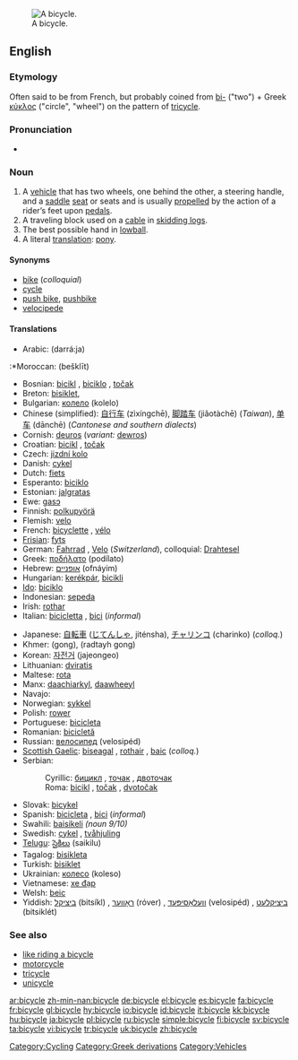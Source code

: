 [[Image:Kusuma bike large.jpg|thumb|right|A bicycle.]]
==English==

===Etymology===
Often said to be from French, but probably coined from [[bi-]] ("two") + Greek [[κύκλος]] ("circle", "wheel") on the pattern of [[tricycle]].

===Pronunciation===
*{{audio|en-us-bicycle.ogg|Audio (US)}}

===Noun===
{{en-noun}}

# A [[vehicle]] that has two wheels, one behind the other, a steering handle, and a [[saddle]] [[seat]] or seats and is usually [[propel]]led by the action of a rider’s feet upon [[pedal]]s.
# A traveling block used on a [[cable]] in [[skidding logs]].
# The best possible hand in [[lowball]].
# A literal [[translation]]: [[pony]].

====Synonyms====
*[[bike]] (''colloquial'')
*[[cycle]]
*[[push bike]], [[pushbike]]
*[[velocipede]]

====Translations====
{{trans-top|vehicle}}
*Arabic: {{ARchar|[[دراجة]]}} (darrá:ja) {{f}}
:*Moroccan: {{ARchar|[[بشكليت]]}} (bešklīt)
*Bosnian: [[bicikl#Bosnian|bicikl]] {{m}}, [[biciklo#Bosnian|biciklo]] {{n}}, [[točak#Bosnian|točak]] {{m}}
*Breton: [[bisiklet]], {{Unicode|[[marcʼh-houarn]]}}
*Bulgarian: [[колело]] (kolelo) {{n}}
*Chinese (simplified): [[自行车]] (zìxíngchē), [[脚踏车]] (jiǎotàchē) (''Taiwan''), [[单车]] (dānchē) (''Cantonese and southern dialects'')
*Cornish: [[deuros]] (''variant:'' [[dewros]])
*Croatian: [[bicikl#Croatian|bicikl]] {{m}}, [[točak#Croatian|točak]] {{m}}
*Czech: [[jizdní kolo]]
*Danish: [[cykel]] {{c}}
*Dutch: [[fiets]] {{m}}
*Esperanto: [[biciklo]]
*Estonian: [[jalgratas]]
*Ewe: [[gasɔ]]
*Finnish: [[polkupyörä]]
*Flemish: [[velo]] {{m}}
*French: [[bicyclette]] {{f}}, [[vélo]] {{m}}
*[[Frisian]]: [[fyts]]
*German: [[Fahrrad]] {{n}}, [[Velo]] {{n}} (''Switzerland''), colloquial: [[Drahtesel]]
*Greek: [[ποδήλατο]] (podílato) {{n}}
*Hebrew: [[אופניים]] (ofnáyim) {{m}} {{p}}
*Hungarian: [[kerékpár]], [[bicikli]]
*[[Ido]]: [[biciklo]]
*Indonesian: [[sepeda]]
*Irish: [[rothar]] {{m}}
*Italian: [[bicicletta#Italian|bicicletta]] {{f}}, [[bici#Italian|bici]] {{f}} (''informal'')
{{trans-mid}}
*Japanese: [[自転車]] ([[じてんしゃ]], jiténsha), [[チャリンコ]] (charinko) (''colloq.'')
*Khmer: {{KMchar|[[កង់]]}} (gong), {{KMchar|[[រទេះកង់]]}} (radtayh gong)
*Korean: [[자전거]] (jajeongeo)
*Lithuanian: [[dviratis]] {{m}}
*Maltese: [[rota]]
*Manx: [[daachiarkyl]], [[daawheeyl]]
*Navajo: {{Unicode|[[ẓiʼizí]]}}
*Norwegian: [[sykkel]] {{m}}
*Polish: [[rower]] {{m}}
*Portuguese: [[bicicleta#Portuguese|bicicleta]] {{f}}
*Romanian: [[bicicletă]] {{f}}
*Russian: [[велосипед]] (velosipéd) {{m}}
*[[Scottish Gaelic]]: [[biseagal]] {{m}}, [[rothair]] {{m}}, [[baic]] {{m}} (''colloq.'')
*Serbian:
*:Cyrillic: [[бицикл#Serbian|бицикл]] {{m}}, [[точак#Serbian|точак]] {{m}}, [[двoточак]] {{m}}
*:Roma: [[bicikl#Serbian|bicikl]] {{m}}, [[točak#Serbian|točak]] {{m}}, [[dvotočak]] {{m}}
*Slovak: [[bicykel#Slovak|bicykel]] {{m}}
*Spanish: [[bicicleta#Spanish|bicicleta]] {{f}}, [[bici#Spanish|bici]] {{f}} (''informal'')
*Swahili: [[baisikeli]] ''(noun 9/10)''
*Swedish: [[cykel]] {{c}}, [[tvåhjuling]] {{c}}
*[[Telugu]]: [[సైకిలు]] (saikilu)
*Tagalog: [[bisikleta]]
*Turkish: [[bisiklet]]
*Ukrainian: [[колесо]] (koleso) {{n}}
*Vietnamese: [[xe đạp]]
*Welsh: [[beic]] {{m}}
*Yiddish: [[ביציקל]] (bitsíkl) {{m}}, [[ראָווער]] (róver) {{m}}, [[וועלאָסיפּעד]] (velosipéd) {{m}}, [[ביציקלעט]] (bitsiklét) {{m}}
{{trans-bottom}}

===See also===
*[[like riding a bicycle]]
*[[motorcycle]]
*[[tricycle]]
*[[unicycle]]

[[Category:Cycling]]
[[Category:Greek derivations]]
[[Category:Vehicles]]

[[ar:bicycle]]
[[zh-min-nan:bicycle]]
[[de:bicycle]]
[[el:bicycle]]
[[es:bicycle]]
[[fa:bicycle]]
[[fr:bicycle]]
[[gl:bicycle]]
[[hy:bicycle]]
[[io:bicycle]]
[[id:bicycle]]
[[it:bicycle]]
[[kk:bicycle]]
[[hu:bicycle]]
[[ja:bicycle]]
[[pl:bicycle]]
[[ru:bicycle]]
[[simple:bicycle]]
[[fi:bicycle]]
[[sv:bicycle]]
[[ta:bicycle]]
[[vi:bicycle]]
[[tr:bicycle]]
[[uk:bicycle]]
[[zh:bicycle]]